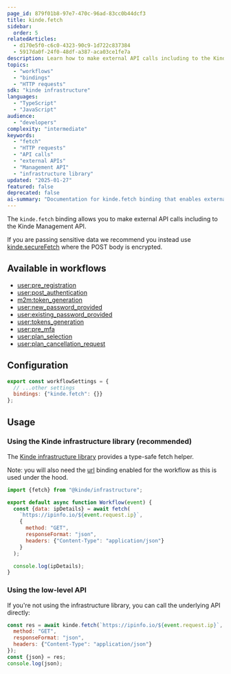 ```yaml
---
page_id: 879f01b8-97e7-470c-96ad-83cc0b44dcf3
title: kinde.fetch
sidebar:
  order: 5
relatedArticles:
  - d170e5f0-c6c0-4323-90c9-1d722c837384
  - 5917da0f-24f0-48df-a387-aca03ce1fe7a
description: Learn how to make external API calls including to the Kinde Management API using the kinde.fetch binding, with support for GET/POST requests and JSON responses.
topics:
  - "workflows"
  - "bindings"
  - "HTTP requests"
sdk: "kinde infrastructure"
languages:
  - "TypeScript"
  - "JavaScript"
audience:
  - "developers"
complexity: "intermediate"
keywords:
  - "fetch"
  - "HTTP requests"
  - "API calls"
  - "external APIs"
  - "Management API"
  - "infrastructure library"
updated: "2025-01-27"
featured: false
deprecated: false
ai-summary: "Documentation for kinde.fetch binding that enables external API calls including Kinde Management API, with support for GET/POST requests and JSON responses."
---
```


The `kinde.fetch` binding allows you to make external API calls including to the Kinde Management API.

If you are passing sensitive data we recommend you instead use [kinde.secureFetch](/workflows/bindings/secure-fetch-binding/) where the POST body is encrypted.

## Available in workflows

- [user:pre_registration](/workflows/example-workflows/pre-user-registration-workflow/)
- [user:post_authentication](/workflows/example-workflows/workflow-user-post-auth/)
- [m2m:token_generation](/workflows/example-workflows/m2m-token-generation-workflow/)
- [user:new_password_provided](/workflows/example-workflows/new-password-provided-workflow/)
- [user:existing_password_provided](/workflows/example-workflows/existing-password-provided-workflow/)
- [user:tokens_generation](/workflows/example-workflows/user-token-generation/)
- [user:pre_mfa](/workflows/example-workflows/pre-mfa-workflow/)
- [user:plan_selection](/workflows/example-workflows/plan-selection-workflow/)
- [user:plan_cancellation_request](/workflows/example-workflows/plan-cancellation-request-workflow/)

## Configuration

```js
export const workflowSettings = {
  // ...other settings
  bindings: {"kinde.fetch": {}}
};
```

## Usage

### Using the Kinde infrastructure library (recommended)

The [Kinde infrastructure library](https://github.com/kinde-oss/infrastructure) provides a type-safe fetch helper.

Note: you will also need the [url](/workflows/bindings/url-binding/) binding enabled for the workflow as this is used under the hood.

```js
import {fetch} from "@kinde/infrastructure";

export default async function Workflow(event) {
  const {data: ipDetails} = await fetch(
    `https://ipinfo.io/${event.request.ip}`,
    {
      method: "GET",
      responseFormat: "json",
      headers: {"Content-Type": "application/json"}
    }
  );

  console.log(ipDetails);
}
```

### Using the low-level API

If you're not using the infrastructure library, you can call the underlying API directly:

```js
const res = await kinde.fetch(`https://ipinfo.io/${event.request.ip}`, {
  method: "GET",
  responseFormat: "json",
  headers: {"Content-Type": "application/json"}
});
const {json} = res;
console.log(json);
```
